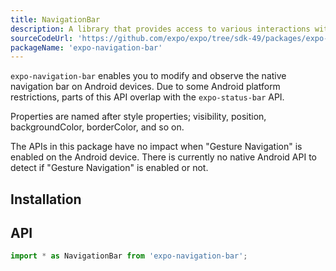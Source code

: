 ```yaml
---
title: NavigationBar
description: A library that provides access to various interactions with the native navigation bar on Android.
sourceCodeUrl: 'https://github.com/expo/expo/tree/sdk-49/packages/expo-navigation-bar'
packageName: 'expo-navigation-bar'
---
```



`expo-navigation-bar` enables you to modify and observe the native navigation bar on Android devices. Due to some Android platform restrictions, parts of this API overlap with the `expo-status-bar` API.

Properties are named after style properties; visibility, position, backgroundColor, borderColor, and so on.

The APIs in this package have no impact when "Gesture Navigation" is enabled on the Android device. There is currently no native Android API to detect if "Gesture Navigation" is enabled or not.

<PlatformsSection android emulator />

## Installation

<APIInstallSection />

## API

```js
import * as NavigationBar from 'expo-navigation-bar';
```

<APISection packageName="expo-navigation-bar" apiName="NavigationBar" />
